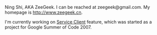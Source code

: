 Ning Shi, AKA ZeeGeek.  I can be reached at zeegeek@gmail.com.  My homepage is http://www.zeegeek.cn.

I'm currently working on [[Summer of Code 2007/Service Clients|Service Client]] feature, which was started as a project for Google Summer of Code 2007.
